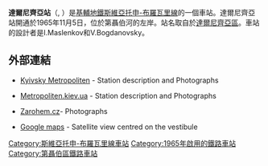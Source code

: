 {{Infobox station 
| name          = 達爾尼齊亞<br />{{lang|uk|Дарниця}}
| type          = {{METROKIEV type}}
| style         = Sviatoshynsko-Brovarska
| image         = Darnytsia Metro Station Kiev 2012 01.jpg
| image_size    = 
| image_caption = 
| address       = [[第聶伯區|第聶伯區]]
| borough       = [[基輔|基輔]]
| country       = [[烏克蘭|烏克蘭]]
| coordinates   = {{coord|50|27|20|N|30|36|48|E|type:landmark_region:UA|display=title,inline}}
| line          = {{KIEVMETRO-line1}}
| other         = 
| structure     = 地面
| platform      = 1個[[島式月台|島式月台]]
| depth         = 
| levels        = 1層
| tracks        = 2條
| parking       = 
| bicycle       = 
| baggage_check = 
| opened        = 1965年11月5日
| closed        = 
| rebuilt       = 
| electrified   = 是
| ADA           = 
| code          = 125
| owned         = [[基輔地鐵|基輔地鐵]]
| zone          = 
| smartcardname = 
| smartcardstatus = 
| former        = 
| passengers    = 
| pass_year     = 
| pass_percent  = 
| pass_system   = 
| mpassengers   = 
| services      = 
| map_locator   = 
}}
'''達爾尼齊亞站'''（{{lang-uk|Дарниця|Darnitsia}}, {{IPA audio link|LL-Q8798 (ukr)-Tohaomg-Дарниця.wav}}）是[[基輔地鐵|基輔地鐵]][[斯維亞托申-布羅瓦里線|斯維亞托申-布羅瓦里線]]的一個車站。達爾尼齊亞站開通於1965年11月5日，位於第聶伯河的左岸。站名取自於[[達爾尼齊亞區|達爾尼齊亞區]]。車站的設計者是I.Maslenkov和V.Bogdanovsky。
==外部連結==
*{{uk icon}} [https://web.archive.org/web/20061108024518/http://www.metro.kiev.ua/Ukr/DarnitsaUkr.html Kyivsky Metropoliten] - Station description and Photographs
*{{ru icon}} [https://web.archive.org/web/20101004083121/http://www.metropoliten.kiev.ua/station.php?lang=0&station_id=16 Metropoliten.kiev.ua] - Station description and Photographs
*{{cs icon}} [https://web.archive.org/web/20070311033732/http://metro.zarohem.cz/kyjev/01-svjatosinobravarska/16-darnica/index.html Zarohem.cz]- Photographs
*[http://maps.google.com/maps?f=q&hl=en&q=Kiev&om=1&ie=UTF8&z=17&ll=50.455742,30.613307&spn=0.003511,0.010954&t=k Google maps] - Satellite view centred on the vestibule
{{斯維亞托申-布羅瓦里線}}
[[Category:斯維亞托申-布羅瓦里線車站|Category:斯維亞托申-布羅瓦里線車站]]
[[Category:1965年啟用的鐵路車站|Category:1965年啟用的鐵路車站]]
[[Category:第聶伯區鐵路車站|Category:第聶伯區鐵路車站]]